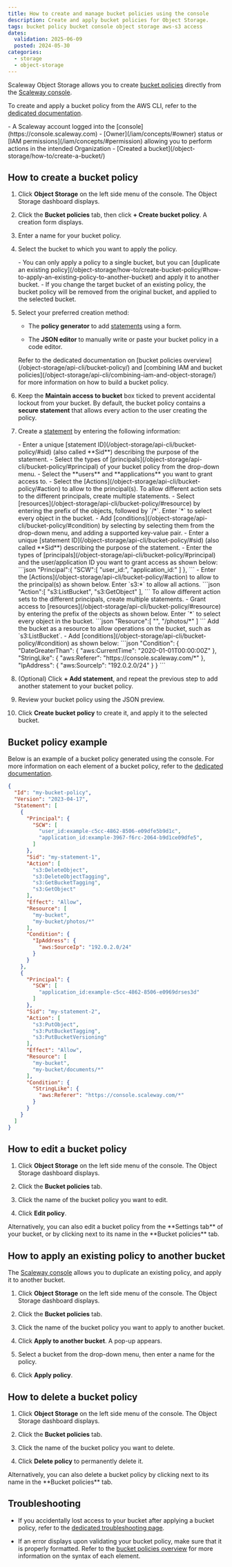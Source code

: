```yaml
---
title: How to create and manage bucket policies using the console
description: Create and apply bucket policies for Object Storage.
tags: bucket policy bucket console object storage aws-s3 access
dates:
  validation: 2025-06-09
  posted: 2024-05-30
categories:
  - storage
  - object-storage
---
```



Scaleway Object Storage allows you to create [bucket policies](/object-storage/concepts/#bucket-policy) directly from the [Scaleway console](https://console.scaleway.com). 

To create and apply a bucket policy from the AWS CLI, refer to the [dedicated documentation](/object-storage/api-cli/create-bucket-policy/).

<StorageBucketPolicy />

<Requirements />
- A Scaleway account logged into the [console](https://console.scaleway.com)
- [Owner](/iam/concepts/#owner) status or [IAM permissions](/iam/concepts/#permission) allowing you to perform actions in the intended Organization
- [Created a bucket](/object-storage/how-to/create-a-bucket/)

## How to create a bucket policy

1. Click **Object Storage** on the left side menu of the console. The Object Storage dashboard displays.

2. Click the **Bucket policies** tab, then click **+ Create bucket policy**. A creation form displays.

3. Enter a name for your bucket policy.

4. Select the bucket to which you want to apply the policy.

    <Message type="note">
    - You can only apply a policy to a single bucket, but you can [duplicate an existing policy](/object-storage/how-to/create-bucket-policy/#how-to-apply-an-existing-policy-to-another-bucket) and apply it to another bucket.
    - If you change the target bucket of an existing policy, the bucket policy will be removed from the original bucket, and applied to the selected bucket.
    </Message>

5. Select your preferred creation method:

    - The **policy generator** to add [statements](/object-storage/api-cli/bucket-policy/#statement) using a form.
    
    - The **JSON editor** to manually write or paste your bucket policy in a code editor.

    <Message type="note">
    Refer to the dedicated documentation on [bucket policies overview](/object-storage/api-cli/bucket-policy/) and [combining IAM and bucket policies](/object-storage/api-cli/combining-iam-and-object-storage/) for more information on how to build a bucket policy.
    </Message>

6.  Keep the **Maintain access to bucket** box ticked to prevent accidental lockout from your bucket. By default, the bucket policy contains a **secure statement** that allows every action to the user creating the policy.

7. Create a [statement](/object-storage/api-cli/bucket-policy/#statement) by entering the following information:

    <Tabs id="create-bucket-policy">
    <TabsTab label="Policy generator">
        - Enter a unique [statement ID](/object-storage/api-cli/bucket-policy/#sid) (also called **Sid**) describing the purpose of the statement.
        - Select the types of [principals](/object-storage/api-cli/bucket-policy/#principal) of your bucket policy from the drop-down menu.
        - Select the **users** and **applications** you want to grant access to.
        - Select the [Actions](/object-storage/api-cli/bucket-policy/#action) to allow to the principal(s). 
            <Message type="tip">
            To allow different action sets to the different principals, create multiple statements.
            </Message>
        - Select [resources](/object-storage/api-cli/bucket-policy/#resource) by entering the prefix of the objects, followed by `/*`. Enter `*` to select every object in the bucket.
        - Add [conditions](/object-storage/api-cli/bucket-policy/#condition) by selecting by selecting them from the drop-down menu, and adding a supported key-value pair.
    </TabsTab>
    <TabsTab label="JSON editor">
        - Enter a unique [statement ID](/object-storage/api-cli/bucket-policy/#sid) (also called **Sid**) describing the purpose of the statement.
        - Enter the types of [principals](/object-storage/api-cli/bucket-policy/#principal) and the user/application ID you want to grant access as shown below:
          ```json
          "Principal":{
              "SCW":[
                  "user_id:<USER_ID>",
                  "application_id:<APPLICATION_ID>"
              ]
          },
          ```
        - Enter the [Actions](/object-storage/api-cli/bucket-policy/#action) to allow to the principal(s) as shown below. Enter `s3:*` to allow all actions.
          ```json
          "Action":[
              "s3:ListBucket",
              "s3:GetObject"
          ],
          ```
          <Message type="tip">
          To allow different action sets to the different principals, create multiple statements.
          </Message>
        - Grant access to [resources](/object-storage/api-cli/bucket-policy/#resource) by entering the prefix of the objects as shown below. Enter `*` to select every object in the bucket.
          ```json
          "Resource":[
              "<BUCKET_NAME>",
              "<BUCKET_NAME>/photos/*"
          ]
          ```
          <Message type="note">
          Add the bucket as a resource to allow operations on the bucket, such as `s3:ListBucket`.
          </Message>
        - Add [conditions](/object-storage/api-cli/bucket-policy/#condition) as shown below:
          ```json
          "Condition": {
              "DateGreaterThan": {
                  "aws:CurrentTime": "2020-01-01T00:00:00Z"
              },
              "StringLike": {
                  "aws:Referer": "https://console.scaleway.com/*"
              },
              "IpAddress": {
                  "aws:SourceIp": "192.0.2.0/24"
              }
          }
          ```
    </TabsTab>
    </Tabs>

8. (Optional) Click **+ Add statement**, and repeat the previous step to add another statement to your bucket policy.

9. Review your bucket policy using the JSON preview.

10. Click **Create bucket policy** to create it, and apply it to the selected bucket.

<ImportantBucketPolicy />

## Bucket policy example

Below is an example of a bucket policy generated using the console. For more information on each element of a bucket policy, refer to the [dedicated documentation](/object-storage/api-cli/bucket-policy/).

```json
{
  "Id": "my-bucket-policy",
  "Version": "2023-04-17",
  "Statement": [
    {
      "Principal": {
        "SCW": [
          "user_id:example-c5cc-4862-8506-e09dfe5b9d1c",
          "application_id:example-3967-f6rc-2064-b9d1ce09dfe5",
        ]
      },
      "Sid": "my-statement-1",
      "Action": [
        "s3:DeleteObject",
        "s3:DeleteObjectTagging",
        "s3:GetBucketTagging",
        "s3:GetObject"
      ],
      "Effect": "Allow",
      "Resource": [
        "my-bucket",
        "my-bucket/photos/*"
      ],
      "Condition": {
        "IpAddress": {
          "aws:SourceIp": "192.0.2.0/24"
        }
      }
    },
    {
      "Principal": {
        "SCW": [
          "application_id:example-c5cc-4862-8506-e0969drses3d"
        ]
      },
      "Sid": "my-statement-2",
      "Action": [
        "s3:PutObject",
        "s3:PutBucketTagging",
        "s3:PutBucketVersioning"
      ],
      "Effect": "Allow",
      "Resource": [
        "my-bucket",
        "my-bucket/documents/*"
      ],
      "Condition": {
        "StringLike": {
          "aws:Referer": "https://console.scaleway.com/*"
        }
      }
    }
  ]
}
```

## How to edit a bucket policy

1. Click **Object Storage** on the left side menu of the console. The Object Storage dashboard displays.

2. Click the **Bucket policies** tab.

3. Click the name of the bucket policy you want to edit.

4. Click **Edit policy**.

<Message type="note">
Alternatively, you can also edit a bucket policy from the **Settings tab** of your bucket, or by clicking <Icon name="more" /> next to its name in the **Bucket policies** tab.
</Message>

## How to apply an existing policy to another bucket

The [Scaleway console](https://console/scaleway.com) allows you to duplicate an existing policy, and apply it to another bucket.

1. Click **Object Storage** on the left side menu of the console. The Object Storage dashboard displays.

2. Click the **Bucket policies** tab.

3. Click the name of the bucket policy you want to apply to another bucket.

4. Click **Apply to another bucket**. A pop-up appears.

5. Select a bucket from the drop-down menu, then enter a name for the policy.

6. Click **Apply policy**.

<ImportantBucketPolicy />

## How to delete a bucket policy

1. Click **Object Storage** on the left side menu of the console. The Object Storage dashboard displays.

2. Click the **Bucket policies** tab.

3. Click the name of the bucket policy you want to delete.

4. Click **Delete policy** to permanently delete it.

<Message type="note">
Alternatively, you can also delete a bucket policy by clicking <Icon name="more" /> next to its name in the **Bucket policies** tab.
</Message>

## Troubleshooting

- If you accidentally lost access to your bucket after applying a bucket policy, refer to the [dedicated troubleshooting page](/object-storage/troubleshooting/lost-bucket-access-bucket-policy/).

- If an error displays upon validating your bucket policy, make sure that it is properly formatted. Refer to the [bucket policies overview](/object-storage/api-cli/bucket-policy/) for more information on the syntax of each element.

